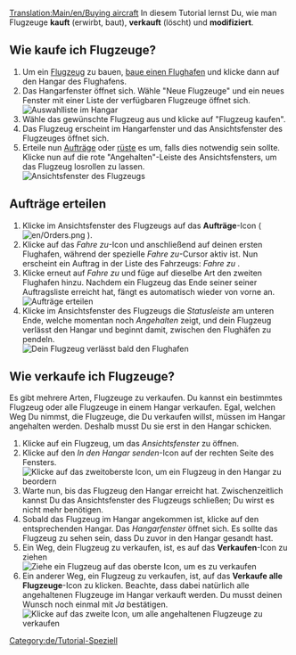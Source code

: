 [[Translation:Main/en/Buying aircraft]]{{de/Tutorial}}
In diesem Tutorial lernst Du, wie man Flugzeuge '''kauft''' (erwirbt, baut), '''verkauft''' (löscht) und '''modifiziert'''.

== Wie kaufe ich Flugzeuge? ==
# Um ein [[Main/de/Flugzeug|Flugzeug]] zu bauen, [[Main/de/Flughäfen bauen|baue einen Flughafen]] und klicke dann auf den Hangar des Flughafens.
# Das Hangarfenster öffnet sich. Wähle "Neue Flugzeuge" und ein neues Fenster mit einer Liste der verfügbaren Flugzeuge öffnet sich.<br/>[[File:de/Airport Depot new vehicles.png|frame|none|Auswahlliste im Hangar]]
# Wähle das gewünschte Flugzeug aus und klicke auf "Flugzeug kaufen".
# Das Flugzeug erscheint im Hangarfenster und das Ansichtsfenster des Flugzeuges öffnet sich.
# Erteile nun [[Main/de/Aufträge|Aufträge]] oder [[Main/de/Umrüsten|rüste]] es um, falls dies notwendig sein sollte. Klicke nun auf die rote "Angehalten"-Leiste des Ansichtsfensters, um das Flugzeug losrollen zu lassen.<br/>[[File:de/Plane.png|frame|none|Ansichtsfenster des Flugzeugs]]

== Aufträge erteilen ==
# Klicke im Ansichtsfenster des Flugzeugs auf das '''Aufträge'''-Icon ( [[File:en/Orders.png]] ). 
# Klicke auf das ''Fahre zu''-Icon und anschließend auf deinen ersten Flughafen, während der spezielle ''Fahre zu''-Cursor aktiv ist. Nun erscheint ein Auftrag in der Liste des Fahrzeugs: ''Fahre zu <Name des Flughafens>''.
# Klicke erneut auf ''Fahre zu'' und füge auf dieselbe Art den zweiten Flughafen hinzu. Nachdem ein Flugzeug das Ende seiner seiner Auftragsliste erreicht hat, fängt es automatisch wieder von vorne an.<br/>[[File:de/Plane Orders.png|frame|none|Aufträge erteilen]]
# Klicke im Ansichtsfenster des Flugzeugs die ''Statusleiste'' am unteren Ende, welche momentan noch ''Angehalten'' zeigt, und dein Flugzeug verlässt den Hangar und beginnt damit, zwischen den Flughäfen zu pendeln.<br/>[[File:de/Plane active.png|frame|none|Dein Flugzeug verlässt bald den Flughafen]]

== Wie verkaufe ich Flugzeuge? ==
Es gibt mehrere Arten, Flugzeuge zu verkaufen. Du kannst ein bestimmtes Flugzeug oder alle Flugzeuge in einem Hangar verkaufen. Egal, welchen Weg Du nimmst, die Flugzeuge, die Du verkaufen willst, müssen im Hangar angehalten werden. Deshalb musst Du sie erst in den Hangar schicken.

# Klicke auf ein Flugzeug, um das ''Ansichtsfenster'' zu öffnen.
# Klicke auf den ''In den Hangar senden''-Icon auf der rechten Seite des Fensters.<br/>[[File:de/Plane to Depot.png|none|frame|Klicke auf das zweitoberste Icon, um ein Flugzeug in den Hangar zu beordern]]
# Warte nun, bis das Flugzeug den Hangar erreicht hat. Zwischenzeitlich kannst Du das Ansichtsfenster des Flugzeugs schließen; Du wirst es nicht mehr benötigen.
# Sobald das Flugzeug im Hangar angekommen ist, klicke auf den entsprechenden Hangar. Das ''Hangarfenster'' öffnet sich. Es sollte das Flugzeug zu sehen sein, dass Du zuvor in den Hangar gesandt hast.
# Ein Weg, dein Flugzeug zu verkaufen, ist, es auf das '''Verkaufen'''-Icon zu ziehen<br/>[[File:de/Sell a plane.png|none|frame|Ziehe ein Flugzeug auf das oberste Icon, um es zu verkaufen]]
# Ein anderer Weg, ein Flugzeug zu verkaufen, ist, auf das '''Verkaufe alle Flugzeuge'''-Icon zu klicken. Beachte, dass dabei natürlich alle angehaltenen Flugzeuge im Hangar verkauft werden. Du musst deinen Wunsch noch einmal mit ''Ja'' bestätigen.<br/>[[File:de/Sell all planes.png|none|frame|Klicke auf das zweite Icon, um alle angehaltenen Flugzeuge zu verkaufen]]

[[Category:de/Tutorial-Speziell]]